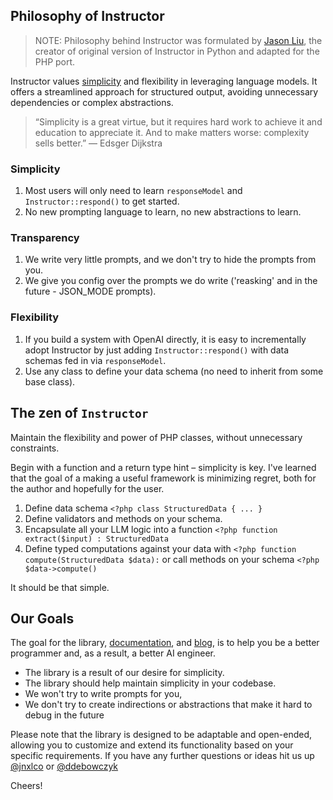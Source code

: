 ## Philosophy of Instructor

> NOTE: Philosophy behind Instructor was formulated by [Jason Liu](https://twitter.com/jxnlco), the creator of original version of Instructor in Python and adapted for the PHP port.

Instructor values [simplicity](https://eugeneyan.com/writing/simplicity/) and flexibility in leveraging language models. It offers a streamlined approach for structured output, avoiding unnecessary dependencies or complex abstractions.

> “Simplicity is a great virtue, but it requires hard work to achieve it and education to appreciate it. And to make matters worse: complexity sells better.” — Edsger Dijkstra


### Simplicity

1. Most users will only need to learn `responseModel` and `Instructor::respond()` to get started.
2. No new prompting language to learn, no new abstractions to learn.


### Transparency

1. We write very little prompts, and we don't try to hide the prompts from you.
2. We give you config over the prompts we do write ('reasking' and in the future - JSON_MODE prompts).


### Flexibility

1. If you build a system with OpenAI directly, it is easy to incrementally adopt Instructor by just adding `Instructor::respond()` with data schemas fed in via `responseModel`.
2. Use any class to define your data schema (no need to inherit from some base class).



## The zen of `Instructor`

Maintain the flexibility and power of PHP classes, without unnecessary constraints.

Begin with a function and a return type hint – simplicity is key. I've learned that the goal of a making a useful framework is minimizing regret, both for the author and hopefully for the user.

1. Define data schema `<?php class StructuredData { ... }`
2. Define validators and methods on your schema.
3. Encapsulate all your LLM logic into a function `<?php function extract($input) : StructuredData`
4. Define typed computations against your data with `<?php function compute(StructuredData $data):` or call methods on your schema `<?php $data->compute()`

It should be that simple.



## Our Goals

The goal for the library, [documentation](https://cognesy.github.io/instructor-php/), and [blog](https://cognesy.github.io/instructor-php/blog/), is to help you be a better programmer and, as a result, a better AI engineer.

- The library is a result of our desire for simplicity.
- The library should help maintain simplicity in your codebase.
- We won't try to write prompts for you,
- We don't try to create indirections or abstractions that make it hard to debug in the future

Please note that the library is designed to be adaptable and open-ended, allowing you to customize and extend its functionality based on your specific requirements. If you have any further questions or ideas hit us up [@jnxlco](https://twitter.com/jxnlco) or [@ddebowczyk](https://twitter.com/ddebowczyk)

Cheers!
